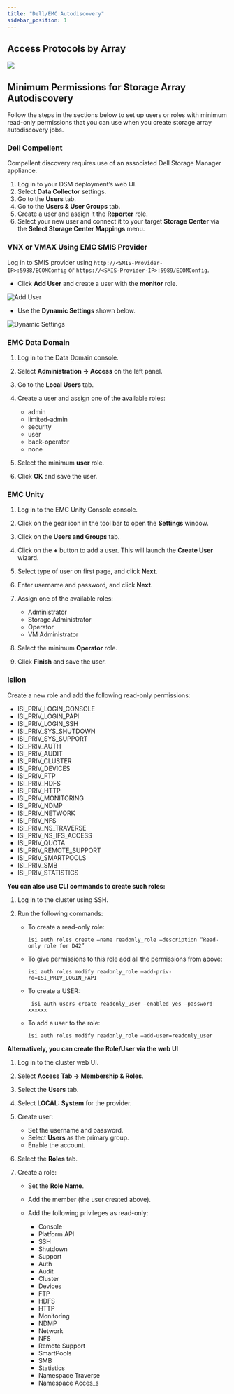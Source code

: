```yaml
---
title: "Dell/EMC Autodiscovery"
sidebar_position: 1
---
```


## Access Protocols by Array

![](/assets/images/discovery_storage_arrays_autodiscovery_dell-emc-autodiscovery.png)

## Minimum Permissions for Storage Array Autodiscovery

Follow the steps in the sections below to set up users or roles with minimum read-only permissions that you can use when you create storage array autodiscovery jobs.

### Dell Compellent

Compellent discovery requires use of an associated Dell Storage Manager appliance.

1. Log in to your DSM deployment’s web UI.
2. Select **Data Collector** settings.
3. Go to the **Users** tab.
4. Go to the **Users & User Groups** tab.
5. Create a user and assign it the **Reporter** role.
6. Select your new user and connect it to your target **Storage Center** via the **Select Storage Center Mappings** menu.

### VNX or VMAX Using EMC SMIS Provider

Log in to SMIS provider using `http://<SMIS-Provider-IP>:5988/ECOMConfig` or `https://<SMIS-Provider-IP>:5989/ECOMConfig`.

- Click **Add User** and create a user with the **monitor** role.

![Add User](/assets/images/dell-emc-autodiscovery/smis-add-user.png)

- Use the **Dynamic Settings** shown below.

![Dynamic Settings](/assets/images/dell-emc-autodiscovery/smis-dynamic-settings.png)

### EMC Data Domain

1. Log in to the Data Domain console.
2. Select **Administration → Access** on the left panel.
3. Go to the **Local Users** tab.
4. Create a user and assign one of the available roles:

    - admin
    - limited-admin
    - security
    - user
    - back-operator
    - none  
          
6. Select the minimum **user** role.
7. Click **OK** and save the user.

### EMC Unity

1. Log in to the EMC Unity Console console.
2. Click on the gear icon in the tool bar to open the **Settings** window.
3. Click on the **Users and Groups** tab.
4. Click on the **+** button to add a user. This will launch the **Create User** wizard.
5. Select type of user on first page, and click **Next**.
6. Enter username and password, and click **Next**.
7. Assign one of the available roles:

    - Administrator
    - Storage Administrator
    - Operator
    - VM Administrator  
          
8. Select the minimum **Operator** role.
9. Click **Finish** and save the user.

### Isilon

Create a new role and add the following read-only permissions:

- ISI_PRIV_LOGIN_CONSOLE
- ISI_PRIV_LOGIN_PAPI
- ISI_PRIV_LOGIN_SSH
- ISI_PRIV_SYS_SHUTDOWN
- ISI_PRIV_SYS_SUPPORT
- ISI_PRIV_AUTH
- ISI_PRIV_AUDIT
- ISI_PRIV_CLUSTER
- ISI_PRIV_DEVICES
- ISI_PRIV_FTP
- ISI_PRIV_HDFS
- ISI_PRIV_HTTP
- ISI_PRIV_MONITORING
- ISI_PRIV_NDMP
- ISI_PRIV_NETWORK
- ISI_PRIV_NFS
- ISI_PRIV_NS_TRAVERSE
- ISI_PRIV_NS_IFS_ACCESS
- ISI_PRIV_QUOTA
- ISI_PRIV_REMOTE_SUPPORT
- ISI_PRIV_SMARTPOOLS
- ISI_PRIV_SMB
- ISI_PRIV_STATISTICS

**You can also use CLI commands to create such roles:**

1. Log in to the cluster using SSH.

2. Run the following commands:

   - To create a read-only role:
  
       ```
       isi auth roles create –name readonly_role –description “Read-only role for D42”
       ```
   
   - To give permissions to this role add all the permissions from above:
   
       ```
       isi auth roles modify readonly_role –add-priv-ro=ISI_PRIV_LOGIN_PAPI
       ```
   
   - To create a USER:

      ```
       isi auth users create readonly_user –enabled yes –password xxxxxx
       ```
   
   - To add a user to the role:

       ```
       isi auth roles modify readonly_role –add-user=readonly_user
       ```

**Alternatively, you can create the Role/User via the web UI**

1. Log in to the cluster web UI.
2. Select **Access Tab → Membership & Roles**.
3. Select the **Users** tab.
4. Select **LOCAL: System** for the provider.
5. Create user:

    - Set the username and password.
    - Select **Users** as the primary group.
    - Enable the account.

7. Select the **Roles** tab.
8. Create a role:

    - Set the **Role Name**.
    - Add the member (the user created above).
    - Add the following privileges as read-only:

        - Console  
        - Platform API  
        - SSH  
        - Shutdown  
        - Support  
        - Auth  
        - Audit  
        - Cluster  
        - Devices  
        - FTP  
        - HDFS  
        - HTTP  
        - Monitoring  
        - NDMP  
        - Network  
        - NFS  
        - Remote Support  
        - SmartPools  
        - SMB  
        - Statistics  
        - Namespace Traverse  
        - Namespace Acces_s
